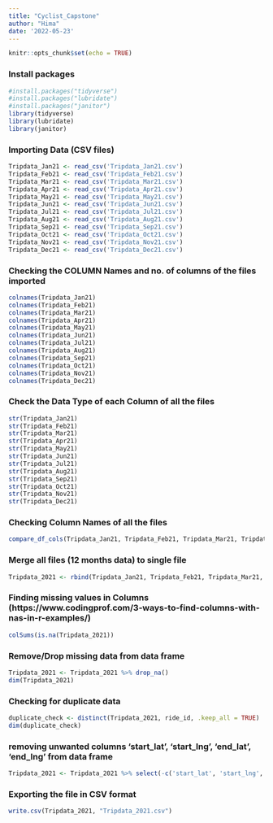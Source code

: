 ---
title: "Cyclist_Capstone"
author: "Hima"
date: '2022-05-23'
---

```{r setup, include= TRUE}
knitr::opts_chunk$set(echo = TRUE)
```

### Install packages
```{r}
#install.packages("tidyverse")
#install.packages("lubridate")
#install.packages("janitor")
library(tidyverse)
library(lubridate)
library(janitor)
```

### Importing Data (CSV files)

```{r}
Tripdata_Jan21 <- read_csv('Tripdata_Jan21.csv')
Tripdata_Feb21 <- read_csv('Tripdata_Feb21.csv')
Tripdata_Mar21 <- read_csv('Tripdata_Mar21.csv')
Tripdata_Apr21 <- read_csv('Tripdata_Apr21.csv')
Tripdata_May21 <- read_csv('Tripdata_May21.csv')
Tripdata_Jun21 <- read_csv('Tripdata_Jun21.csv')
Tripdata_Jul21 <- read_csv('Tripdata_Jul21.csv')
Tripdata_Aug21 <- read_csv('Tripdata_Aug21.csv')
Tripdata_Sep21 <- read_csv('Tripdata_Sep21.csv')
Tripdata_Oct21 <- read_csv('Tripdata_Oct21.csv')
Tripdata_Nov21 <- read_csv('Tripdata_Nov21.csv')
Tripdata_Dec21 <- read_csv('Tripdata_Dec21.csv')
```


### Checking the COLUMN Names and no. of columns of the files imported

```{r}
colnames(Tripdata_Jan21)
colnames(Tripdata_Feb21)
colnames(Tripdata_Mar21)
colnames(Tripdata_Apr21)
colnames(Tripdata_May21)
colnames(Tripdata_Jun21)
colnames(Tripdata_Jul21)
colnames(Tripdata_Aug21)
colnames(Tripdata_Sep21)
colnames(Tripdata_Oct21)
colnames(Tripdata_Nov21)
colnames(Tripdata_Dec21)
```

### Check the Data Type of each Column of all the files
```{r}
str(Tripdata_Jan21)
str(Tripdata_Feb21)
str(Tripdata_Mar21)
str(Tripdata_Apr21)
str(Tripdata_May21)
str(Tripdata_Jun21)
str(Tripdata_Jul21)
str(Tripdata_Aug21)
str(Tripdata_Sep21)
str(Tripdata_Oct21)
str(Tripdata_Nov21)
str(Tripdata_Dec21)
```

### Checking Column Names of all the files
```{r}
compare_df_cols(Tripdata_Jan21, Tripdata_Feb21, Tripdata_Mar21, Tripdata_Apr21, Tripdata_May21, Tripdata_Jun21, Tripdata_Jul21, Tripdata_Aug21, Tripdata_Sep21, Tripdata_Oct21, Tripdata_Nov21, Tripdata_Dec21, return  = "mismatch")

```

### Merge all files (12 months data) to single file

```{r}
Tripdata_2021 <- rbind(Tripdata_Jan21, Tripdata_Feb21, Tripdata_Mar21, Tripdata_Apr21, Tripdata_May21, Tripdata_Jun21, Tripdata_Jul21, Tripdata_Aug21, Tripdata_Sep21, Tripdata_Oct21, Tripdata_Nov21, Tripdata_Dec21)

```

### Finding missing values in Columns (https://www.codingprof.com/3-ways-to-find-columns-with-nas-in-r-examples/)
```{r}
colSums(is.na(Tripdata_2021))
```

### Remove/Drop missing data from data frame
```{r}
Tripdata_2021 <- Tripdata_2021 %>% drop_na()
dim(Tripdata_2021)
```

### Checking for duplicate data
```{r}
duplicate_check <- distinct(Tripdata_2021, ride_id, .keep_all = TRUE)
dim(duplicate_check)

```

### removing unwanted columns 'start_lat', 'start_lng', 'end_lat', 'end_lng' from data frame
```{r}
Tripdata_2021 <- Tripdata_2021 %>% select(-c('start_lat', 'start_lng', 'end_lat', 'end_lng'))
```

### Exporting the file in CSV format
```{r}
write.csv(Tripdata_2021, "Tripdata_2021.csv")

```


